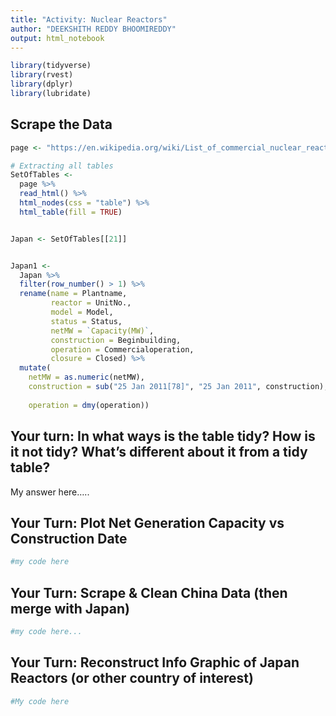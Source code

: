 ```yaml
---
title: "Activity: Nuclear Reactors"
author: "DEEKSHITH REDDY BHOOMIREDDY"
output: html_notebook
---
```


```r
library(tidyverse)
library(rvest)
library(dplyr)
library(lubridate)
```

## Scrape the Data 

```r


page <- "https://en.wikipedia.org/wiki/List_of_commercial_nuclear_reactors"

# Extracting all tables
SetOfTables <- 
  page %>%
  read_html() %>%
  html_nodes(css = "table") %>%
  html_table(fill = TRUE)


Japan <- SetOfTables[[21]]


Japan1 <-
  Japan %>%
  filter(row_number() > 1) %>%
  rename(name = Plantname, 
         reactor = UnitNo.,
         model = Model,
         status = Status, 
         netMW = `Capacity(MW)`,
         construction = Beginbuilding,
         operation = Commercialoperation, 
         closure = Closed) %>%
  mutate(
    netMW = as.numeric(netMW),
    construction = sub("25 Jan 2011[78]", "25 Jan 2011", construction),
    
    operation = dmy(operation))

```


## Your turn: In what ways is the table tidy? How is it not tidy? What’s different about it from a tidy table?

My answer here..... 


## Your Turn: Plot Net Generation Capacity vs Construction Date

```r
#my code here 


```


## Your Turn: Scrape & Clean China Data (then merge with Japan)

```r
#my code here... 

```



## Your Turn: Reconstruct Info Graphic of Japan Reactors (or other country of interest)

```r
#My code here

```
